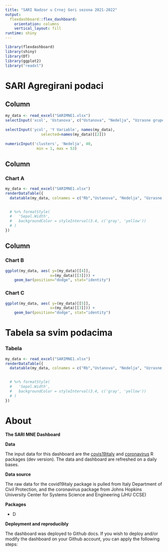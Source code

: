 ---
title: "SARI Nadzor u Crnoj Gori sezona 2021-2022"
output: 
  flexdashboard::flex_dashboard:
    orientation: columns
    vertical_layout: fill
runtime: shiny
---

```{r setup, include=FALSE}
library(flexdashboard)
library(shiny)
library(DT)
library(ggplot2)
library("readxl")
```

SARI Agregirani podaci
=======================================================================

Column {.sidebar}
-----------------------------------------------------------------------

```{r}
my_data <- read_excel("SARIMNE1.xlsx")
selectInput('xcol', 'Ustanova', c("Ustanova", "Nedelja", "Uzrasne grupe"))
    
selectInput('ycol', 'Y Variable', names(my_data),
                selected=names(my_data)[[2]])
    
numericInput('clusters', 'Nedelja', 40,
              min = 1, max = 53)
```
Column {data-width=650}
-----------------------------------------------------------------------

### Chart A

```{r}
my_data <- read_excel("SARIMNE1.xlsx")
renderDataTable({
  datatable(my_data, colnames = c("Rb","Ustanova", "Nedelja", "Uzrasne grupe",  "Ukupan broj hospitalizovanih pacijenata u bolnici tokom sedmice"))
  

  # %>% formatStyle(
  #   'Sepal.Width',
  #   backgroundColor = styleInterval(3.4, c('gray', 'yellow'))
  # )
})

```

Column {data-width=350}
-----------------------------------------------------------------------

### Chart B

```{r}

ggplot(my_data, aes( y=(my_data)[[4]],
                    x=(my_data)[[3]])) + 
    geom_bar(position="dodge", stat="identity")

```

### Chart C

```{r}
ggplot(my_data, aes( y=(my_data)[[5]],
                    x=(my_data)[[3]])) + 
    geom_bar(position="dodge", stat="identity")

```


Tabela sa svim podacima
=======================================================================


### Tabela

```{r}
my_data <- read_excel("SARIMNE1.xlsx")
renderDataTable({
  datatable(my_data, colnames = c("Rb","Ustanova", "Nedelja", "Uzrasne grupe",  "Ukupan broj hospitalizovanih pacijenata u bolnici tokom sedmice"))
  

  # %>% formatStyle(
  #   'Sepal.Width',
  #   backgroundColor = styleInterval(3.4, c('gray', 'yellow'))
  # )
})

```


About
=======================================================================

**The  SARI  MNE  Dashboard**


**Data**

The input data for this dashboard are the [covis19italy](https://github.com/RamiKrispin/covid19italy) and [coronavirus](https://github.com/RamiKrispin/coronavirus) R packages (dev version). The data and dashboard are refreshed on a daily bases. 

**Data source**

The raw data for the covid19italy package is pulled from Italy Department of Civil Protection, and the coronavirus package from Johns Hopkins University Center for Systems Science and Engineering (JHU CCSE)

**Packages**

* D


**Deployment and reproducibly**

The dashboard was deployed to Github docs. If you wish to deploy and/or modify the dashboard on your Github account, you can apply the following steps:



